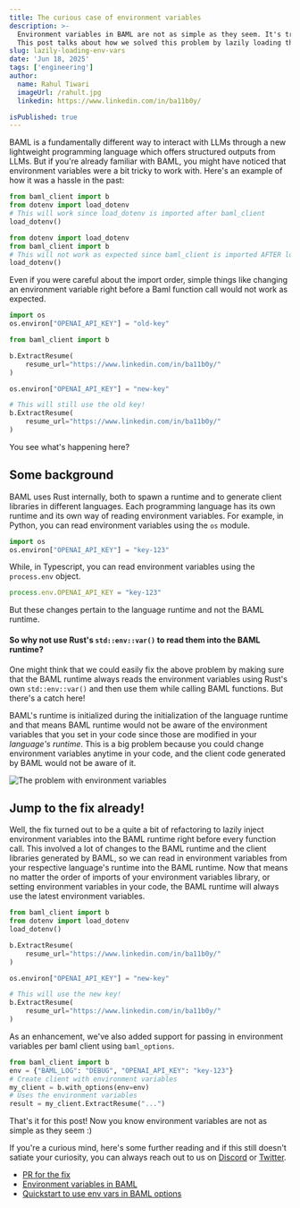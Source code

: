 ```yaml
---
title: The curious case of environment variables
description: >-
  Environment variables in BAML are not as simple as they seem. It's tricky to pass and read them from the generated languages runtime.
  This post talks about how we solved this problem by lazily loading them!
slug: lazily-loading-env-vars
date: 'Jun 18, 2025'
tags: ['engineering']
author:
  name: Rahul Tiwari
  imageUrl: /rahult.jpg
  linkedin: https://www.linkedin.com/in/ba11b0y/

isPublished: true
---
```


BAML is a fundamentally different way to interact with LLMs through a new lightweight programming language which offers structured outputs from LLMs.
But if you're already familiar with BAML, you might have noticed that environment variables were a bit tricky to work with.
Here's an example of how it was a hassle in the past:
```python
from baml_client import b
from dotenv import load_dotenv
# This will work since load_dotenv is imported after baml_client
load_dotenv()
```

```python
from dotenv import load_dotenv
from baml_client import b
# This will not work as expected since baml_client is imported AFTER load_dotenv
load_dotenv()
```

Even if you were careful about the import order, simple things like changing an environment variable right before a Baml function call would not work as expected.

```python
import os
os.environ["OPENAI_API_KEY"] = "old-key"

from baml_client import b

b.ExtractResume(
    resume_url="https://www.linkedin.com/in/ba11b0y/"
)

os.environ["OPENAI_API_KEY"] = "new-key"

# This will still use the old key!
b.ExtractResume(
    resume_url="https://www.linkedin.com/in/ba11b0y/"
)

```
You see what's happening here?
## Some background
BAML uses Rust internally, both to spawn a runtime and to generate client libraries in different languages.
Each programming language has its own runtime and its own way of reading environment variables.
For example, in Python, you can read environment variables using the `os` module.
```python
import os
os.environ["OPENAI_API_KEY"] = "key-123"
```
While, in Typescript, you can read environment variables using the `process.env` object.
```typescript
process.env.OPENAI_API_KEY = "key-123"
```

But these changes pertain to the language runtime and not the BAML runtime.

#### So why not use Rust's `std::env::var()` to read them into the BAML runtime?

One might think that we could easily fix the above problem by making sure that the BAML runtime always reads the environment variables using Rust's own `std::env::var()` and then
use them while calling BAML functions. But there's a catch here!

BAML's runtime is initialized during the initialization of the language runtime and that means BAML runtime would not be aware of the environment variables
that you set in your code since those are modified in your _language's runtime_.
This is a big problem because you could change environment variables anytime in your code, and the client code generated by BAML would not be aware of it.

<Image
   src="/blog/lazy-env-vars/env-vars-problem.png"
   alt="The problem with environment variables"
   width={800}
   height={200}
 />

## Jump to the fix already!

Well, the fix turned out to be a quite a bit of refactoring to lazily inject environment variables into the BAML runtime right before every function call.
This involved a lot of changes to the BAML runtime and the client libraries generated by BAML, so we can read in environment variables from your respective language's runtime into the BAML runtime.
Now that means no matter the order of imports of your environment variables library, or setting environment variables in your code, the BAML runtime will always use the latest environment variables.

```python
from baml_client import b
from dotenv import load_dotenv
load_dotenv()

b.ExtractResume(
    resume_url="https://www.linkedin.com/in/ba11b0y/"
)

os.environ["OPENAI_API_KEY"] = "new-key"

# This will use the new key!
b.ExtractResume(
    resume_url="https://www.linkedin.com/in/ba11b0y/"
)
```

As an enhancement, we've also added support for passing in environment variables per baml client using `baml_options`.

```python
from baml_client import b
env = {"BAML_LOG": "DEBUG", "OPENAI_API_KEY": "key-123"}
# Create client with environment variables
my_client = b.with_options(env=env)
# Uses the environment variables
result = my_client.ExtractResume("...")
```

That's it for this post!
Now you know environment variables are not as simple as they seem :)

If you're a curious mind, here's some further reading and if this still doesn't satiate your curiosity, you can always reach out to us on [Discord](https://discord.com/invite/yzaTpQ3tdT) or [Twitter](https://x.com/boundaryML).
 - [PR for the fix](https://github.com/BoundaryML/baml/pull/1949)
 - [Environment variables in BAML](https://docs.boundaryml.com/ref/baml/general-baml-syntax/environment-variables)
 - [Quickstart to use env vars in BAML options](https://docs.boundaryml.com/ref/baml_client/with-options#quick-start)